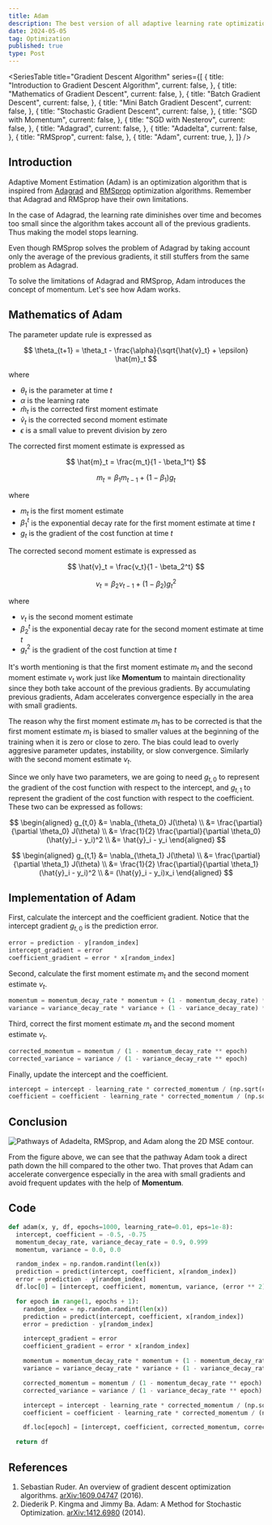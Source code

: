```yaml
---
title: Adam
description: The best version of all adaptive learning rate optimization algorithms
date: 2024-05-05
tag: Optimization
published: true
type: Post
---
```


<SeriesTable
  title="Gradient Descent Algorithm"
  series={[
    {
      title: "Introduction to Gradient Descent Algorithm",
      current: false,
    },
    {
      title: "Mathematics of Gradient Descent",
      current: false,
    },
    {
      title: "Batch Gradient Descent",
      current: false,
    },
    {
      title: "Mini Batch Gradient Descent",
      current: false,
    },
    {
      title: "Stochastic Gradient Descent",
      current: false,
    },
    {
      title: "SGD with Momentum",
      current: false,
    },
    {
      title: "SGD with Nesterov",
      current: false,
    },
    {
      title: "Adagrad",
      current: false,
    },
    {
      title: "Adadelta",
      current: false,
    },
    {
      title: "RMSprop",
      current: false,
    },
    {
      title: "Adam",
      current: true,
    },
  ]}
/>

## Introduction

Adaptive Moment Estimation (Adam) is an optimization algorithm that is inspired from
[Adagrad](/posts/adagrad) and [RMSprop](/posts/rmsprop) optimization algorithms.
Remember that Adagrad and RMSprop have their own limitations.

In the case of Adagrad, the learning rate diminishes over time and becomes
too small since the algorithm takes account all of the previous gradients.
Thus making the model stops learning.

Even though RMSprop solves the problem of Adagrad by taking account only
the average of the previous gradients, it still stuffers from
the same problem as Adagrad.

To solve the limitations of Adagrad and RMSprop,
Adam introduces the concept of momentum.
Let's see how Adam works.

## Mathematics of Adam

The parameter update rule is expressed as

$$
\theta_{t+1} = \theta_t - \frac{\alpha}{\sqrt{\hat{v}_t} + \epsilon} \hat{m}_t
$$

where

- $\theta_t$ is the parameter at time $t$
- $\alpha$ is the learning rate
- $\hat{m}_t$ is the corrected first moment estimate
- $\hat{v}_t$ is the corrected second moment estimate
- $\epsilon$ is a small value to prevent division by zero

The corrected first moment estimate is expressed as

$$
\hat{m}_t = \frac{m_t}{1 - \beta_1^t}
$$

$$
m_t = \beta_1 m_{t-1} + (1 - \beta_1) g_t
$$

where

- $m_t$ is the first moment estimate
- $\beta_1^t$ is the exponential decay rate for the first moment estimate at time $t$
- $g_t$ is the gradient of the cost function at time $t$

The corrected second moment estimate is expressed as

$$
\hat{v}_t = \frac{v_t}{1 - \beta_2^t}
$$

$$
v_t = \beta_2 v_{t-1} + (1 - \beta_2) g_t^2
$$

where

- $v_t$ is the second moment estimate
- $\beta_2^t$ is the exponential decay rate for the second moment estimate at time $t$
- $g_t^2$ is the gradient of the cost function at time $t$

It's worth mentioning is that the first moment estimate $m_t$ and the second moment estimate $v_t$
work just like **Momentum** to maintain directionality since they both take account of the previous gradients.
By accumulating previous gradients, Adam accelerates convergence especially in the area
with small gradients.

The reason why the first moment estimate $m_t$ has to be corrected is that the first moment estimate $m_t$ is biased to
smaller values at the beginning of the training when it is zero or close to zero.
The bias could lead to overly aggresive parameter updates, instability, or slow convergence.
Similarly with the second moment estimate $v_t$.

Since we only have two parameters, we are going to need $g_{t,0}$
to represent the gradient of the cost function with respect to the intercept,
and $g_{t,1}$ to represent the gradient of the cost function with respect to the coefficient.
These two can be expressed as follows:

$$
\begin{aligned}
  g_{t,0} &= \nabla_{\theta_0} J(\theta) \\
  &= \frac{\partial}{\partial \theta_0} J(\theta) \\
  &= \frac{1}{2} \frac{\partial}{\partial \theta_0} (\hat{y}_i - y_i)^2 \\
  &= \hat{y}_i - y_i
\end{aligned}
$$

$$
\begin{aligned}
  g_{t,1} &= \nabla_{\theta_1} J(\theta) \\
  &= \frac{\partial}{\partial \theta_1} J(\theta) \\
  &= \frac{1}{2} \frac{\partial}{\partial \theta_1} (\hat{y}_i - y_i)^2 \\
  &= (\hat{y}_i - y_i)x_i
\end{aligned}
$$

## Implementation of Adam

First, calculate the intercept and the coefficient gradient.
Notice that the intercept gradient $g_{t,0}$ is the prediction error.

```python
error = prediction - y[random_index]
intercept_gradient = error
coefficient_gradient = error * x[random_index]
```

Second, calculate the first moment estimate $m_t$ and the second moment estimate $v_t$.

```python
momentum = momentum_decay_rate * momentum + (1 - momentum_decay_rate) * intercept_gradient
variance = variance_decay_rate * variance + (1 - variance_decay_rate) * (coefficient_gradient ** 2)
```

Third, correct the first moment estimate $m_t$ and the second moment estimate $v_t$.

```python
corrected_momentum = momentum / (1 - momentum_decay_rate ** epoch)
corrected_variance = variance / (1 - variance_decay_rate ** epoch)
```

Finally, update the intercept and the coefficient.

```python
intercept = intercept - learning_rate * corrected_momentum / (np.sqrt(corrected_variance) + eps)
coefficient = coefficient - learning_rate * corrected_momentum / (np.sqrt(corrected_variance) + eps)
```

## Conclusion

![Pathways of Adadelta, RMSprop, and Adam along the 2D MSE contour.](/assets/posts/adam/pathways.png "Pathways of Adadelta, RMSprop, and Adam along the 2D MSE contour.")

From the figure above, we can see that the pathway Adam took a direct path down the hill compared to the other two.
That proves that Adam can accelerate convergence especially in the area with small gradients and avoid
frequent updates with the help of **Momentum**.

## Code

```python
def adam(x, y, df, epochs=1000, learning_rate=0.01, eps=1e-8):
  intercept, coefficient = -0.5, -0.75
  momentum_decay_rate, variance_decay_rate = 0.9, 0.999
  momentum, variance = 0.0, 0.0

  random_index = np.random.randint(len(x))
  prediction = predict(intercept, coefficient, x[random_index])
  error = prediction - y[random_index]
  df.loc[0] = [intercept, coefficient, momentum, variance, (error ** 2) / 2]

  for epoch in range(1, epochs + 1):
    random_index = np.random.randint(len(x))
    prediction = predict(intercept, coefficient, x[random_index])
    error = prediction - y[random_index]

    intercept_gradient = error
    coefficient_gradient = error * x[random_index]

    momentum = momentum_decay_rate * momentum + (1 - momentum_decay_rate) * intercept_gradient
    variance = variance_decay_rate * variance + (1 - variance_decay_rate) * (coefficient_gradient ** 2)

    corrected_momentum = momentum / (1 - momentum_decay_rate ** epoch)
    corrected_variance = variance / (1 - variance_decay_rate ** epoch)

    intercept = intercept - learning_rate * corrected_momentum / (np.sqrt(corrected_variance) + eps)
    coefficient = coefficient - learning_rate * corrected_momentum / (np.sqrt(corrected_variance) + eps)

    df.loc[epoch] = [intercept, coefficient, corrected_momentum, corrected_variance, (error ** 2) / 2]

  return df
```

## References

1. Sebastian Ruder. An overview of gradient descent optimization algorithms. [arXiv:1609.04747](https://arxiv.org/abs/1609.04747) (2016).
2. Diederik P. Kingma and Jimmy Ba. Adam: A Method for Stochastic Optimization. [arXiv:1412.6980](https://arxiv.org/abs/1412.6980) (2014).
